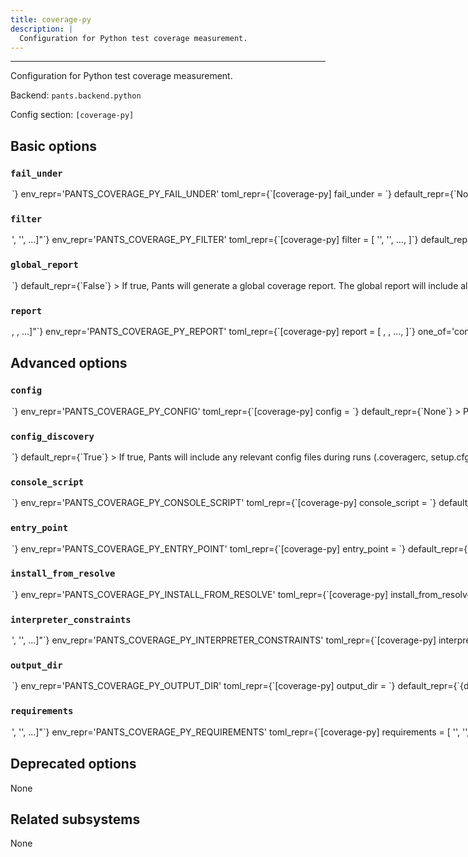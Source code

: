```yaml
---
title: coverage-py
description: |
  Configuration for Python test coverage measurement.
---
```



---

Configuration for Python test coverage measurement.

Backend: <span className="color--primary">`pants.backend.python`</span>

Config section: <span className="color--primary">`[coverage-py]`</span>

<span className={styles.options}>

## Basic options

### `fail_under`

<Option
  cli_repr={`--coverage-py-fail-under=<float>`}
  env_repr='PANTS_COVERAGE_PY_FAIL_UNDER'
  toml_repr={`[coverage-py]
fail_under = <float>`}
  default_repr={`None`}
>

Fail if the total combined coverage percentage for all tests is less than this number.

Use this instead of setting `fail_under` in a coverage.py config file, as the config will apply to each test separately, while you typically want this to apply to the combined coverage for all tests run.

Note that you must generate at least one (non-raw) coverage report for this check to trigger.

Note also that if you specify a non-integral value, you must also set `[report] precision` properly in the coverage.py config file to make use of the decimal places. See https://coverage.readthedocs.io/en/latest/config.html.

</Option>

### `filter`

<Option
  cli_repr={`--coverage-py-filter="['<str>', '<str>', ...]"`}
  env_repr='PANTS_COVERAGE_PY_FILTER'
  toml_repr={`[coverage-py]
filter = [
    '<str>',
    '<str>',
    ...,
]`}
  default_repr={`[]`}
>

A list of Python modules or filesystem paths to use in the coverage report, e.g. `['helloworld_test', 'helloworld/util/dirutil']`.

Both modules and directory paths are recursive: any submodules or child paths, respectively, will be included.

If you leave this off, the coverage report will include every file in the transitive closure of the address/file arguments; for example, `test ::` will include every Python file in your project, whereas `test project/app_test.py` will include `app_test.py` and any of its transitive dependencies.

</Option>

### `global_report`

<Option
  cli_repr={`--[no-]coverage-py-global-report`}
  env_repr='PANTS_COVERAGE_PY_GLOBAL_REPORT'
  toml_repr={`[coverage-py]
global_report = <bool>`}
  default_repr={`False`}
>

If true, Pants will generate a global coverage report.

The global report will include all Python source files in the workspace and not just those depended on by the tests that were run.

</Option>

### `report`

<Option
  cli_repr={`--coverage-py-report="[<CoverageReportType>, <CoverageReportType>, ...]"`}
  env_repr='PANTS_COVERAGE_PY_REPORT'
  toml_repr={`[coverage-py]
report = [
    <CoverageReportType>,
    <CoverageReportType>,
    ...,
]`}
  one_of='console, xml, html, raw, json, lcov'
  default_repr={`[\n  "console"\n]`}
>

Which coverage report type(s) to emit.

</Option>

## Advanced options

### `config`

<Option
  cli_repr={`--coverage-py-config=<file_option>`}
  env_repr='PANTS_COVERAGE_PY_CONFIG'
  toml_repr={`[coverage-py]
config = <file_option>`}
  default_repr={`None`}
>

Path to an INI or TOML config file understood by coverage.py (https://coverage.readthedocs.io/en/stable/config.html).

Setting this option will disable `[coverage-py].config_discovery`. Use this option if the config is located in a non-standard location.

</Option>

### `config_discovery`

<Option
  cli_repr={`--[no-]coverage-py-config-discovery`}
  env_repr='PANTS_COVERAGE_PY_CONFIG_DISCOVERY'
  toml_repr={`[coverage-py]
config_discovery = <bool>`}
  default_repr={`True`}
>

If true, Pants will include any relevant config files during runs (`.coveragerc`, `setup.cfg`, `tox.ini`, and `pyproject.toml`).

Use `[coverage-py].config` instead if your config is in a non-standard location.

</Option>

### `console_script`

<Option
  cli_repr={`--coverage-py-console-script=<str>`}
  env_repr='PANTS_COVERAGE_PY_CONSOLE_SCRIPT'
  toml_repr={`[coverage-py]
console_script = <str>`}
  default_repr={`coverage`}
>

The console script for the tool. Using this option is generally preferable to (and mutually exclusive with) specifying an `--entry-point` since console script names have a higher expectation of staying stable across releases of the tool. Usually, you will not want to change this from the default.

</Option>

### `entry_point`

<Option
  cli_repr={`--coverage-py-entry-point=<str>`}
  env_repr='PANTS_COVERAGE_PY_ENTRY_POINT'
  toml_repr={`[coverage-py]
entry_point = <str>`}
  default_repr={`None`}
>

The entry point for the tool. Generally you only want to use this option if the tool does not offer a `--console-script` (which this option is mutually exclusive with). Usually, you will not want to change this from the default.

</Option>

### `install_from_resolve`

<Option
  cli_repr={`--coverage-py-install-from-resolve=<str>`}
  env_repr='PANTS_COVERAGE_PY_INSTALL_FROM_RESOLVE'
  toml_repr={`[coverage-py]
install_from_resolve = <str>`}
  default_repr={`None`}
>

If specified, install the tool using the lockfile for this named resolve.

This resolve must be defined in `[python].resolves`, as described in https://www.pantsbuild.org/v2.20/docs/python-third-party-dependencies#user-lockfiles.

The resolve&#x27;s entire lockfile will be installed, unless specific requirements are listed via the `requirements` option, in which case only those requirements will be installed. This is useful if you don&#x27;t want to invalidate the tool&#x27;s outputs when the resolve incurs changes to unrelated requirements.

If unspecified, and the `lockfile` option is unset, the tool will be installed using the default lockfile shipped with Pants.

If unspecified, and the `lockfile` option is set, the tool will use the custom `coverage-py` &#x22;tool lockfile&#x22; generated from the `version` and `extra_requirements` options. But note that this mechanism is deprecated.

</Option>

### `interpreter_constraints`

<Option
  cli_repr={`--coverage-py-interpreter-constraints="['<str>', '<str>', ...]"`}
  env_repr='PANTS_COVERAGE_PY_INTERPRETER_CONSTRAINTS'
  toml_repr={`[coverage-py]
interpreter_constraints = [
    '<str>',
    '<str>',
    ...,
]`}
  default_repr={`[\n  "CPython>=3.7,<4"\n]`}
>

Python interpreter constraints for this tool.

</Option>

### `output_dir`

<Option
  cli_repr={`--coverage-py-output-dir=<str>`}
  env_repr='PANTS_COVERAGE_PY_OUTPUT_DIR'
  toml_repr={`[coverage-py]
output_dir = <str>`}
  default_repr={`{distdir}/coverage/python`}
>

Path to write the Pytest Coverage report to. Must be relative to the build root.

</Option>

### `requirements`

<Option
  cli_repr={`--coverage-py-requirements="['<str>', '<str>', ...]"`}
  env_repr='PANTS_COVERAGE_PY_REQUIREMENTS'
  toml_repr={`[coverage-py]
requirements = [
    '<str>',
    '<str>',
    ...,
]`}
  default_repr={`[]`}
>

If `install_from_resolve` is specified, install these requirements, at the versions provided by the specified resolve&#x27;s lockfile.

Values can be pip-style requirements (e.g., `tool` or `tool==1.2.3` or `tool>=1.2.3`), or addresses of `python_requirement` targets (or targets that generate or depend on `python_requirement` targets).

The lockfile will be validated against the requirements - if a lockfile doesn&#x27;t provide the requirement (at a suitable version, if the requirement specifies version constraints) Pants will error.

If unspecified, install the entire lockfile.

</Option>

## Deprecated options

None

## Related subsystems

None

</span>
